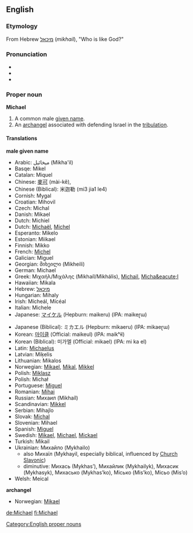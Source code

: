 ==English==
[[Category:English proper nouns]]
===Etymology===
From Hebrew [[מיכאל]] (''mikhail''), "Who is like God?"

===Pronunciation===
*{{AHD|mī'kəl}}
*{{IPA|/ˈmɪkəl/}}
*{{SAMPA|/"maIk@l/}}

===Proper noun===
'''Michael'''

#A common male [[given name]].
#An [[archangel]] associated with defending Israel in the [[tribulation]].

====Translations====

'''male given name'''
{{top}}
*Arabic: &#1605;&#1610;&#1582;&#1575;&#1574;&#1610;&#1604;  (Mikha'il) 
*Basqe: Mikel 
*Catalan: Miquel 
*Chinese: [[麥可]] (mài-kě), 
*Chinese (Biblical): &#31859;&#36838;&#21202; (mi3 jia1 le4)
*Cornish: Mygal 
*Croatian: Mihovil 
*Czech: Michal 
*Danish: Mikael 
*Dutch: Michiel 
*Dutch: [[Michaël]], [[Michel]]
*Esperanto: Mikelo 
*Estonian: Miikael 
*Finnish: Mikko 
*French: [[Michel]]
*Galician: Miguel 
*Georgian: &#4315;&#4312;&#4334;&#4308;&#4312;&#4314;&#4312; (Mikheili) 
*German: Michael
*Greek: &#924;&#953;&#967;&#945;&#942;&#955;/&#924;&#953;&#967;&#940;&#955;&#951;&#962; (Mikha&#237;l/Mikh&#225;lis), [[Michail]], [[Micha&eacute;l]]
*Hawaiian: Mikala 
*Hebrew: [[מיכאל]]
*Hungarian: Mihaly 
*Irish: M&#237;che&#225;l, Mícéal
*Italian: Michele 
*Japanese: [[マイケル]] (Hepburn: maikeru) (IPA: maikeɽɯ)
{{mid}}
*Japanese (Biblical): &#12511;&#12459;&#12456;&#12523; (Hepburn: mikaeru) (IPA: mikaeɽɯ)
*Korean: [[마이클]] (Official: maikeul) (IPA: maikʰɨl)
*Korean (Biblical): &#48120;&#44032;&#50648; (Official: mikael) (IPA: mi ka el)
*Latin: [[Michaelus]]
*Latvian: Mi&#311;elis 
*Lithuanian: Mikalos 
*Norwegian: [[Mikael]], [[Mikal]], [[Mikkel]]
*Polish: [[Miklasz]]
*Polish: Micha&#322; 
*Portuguese: [[Miguel]]
*Romanian: [[Mihai]]
*Russian: Михаил (Mikhaíl)
*Scandinavian: [[Mikkel]]
*Serbian: Mihajlo 
*Slovak: [[Michal]]
*Slovenian: Mihael 
*Spanish: [[Miguel]]
*Swedish: [[Mikael]], [[Michael]], [[Mickael]]
*Turkish: Mikail 
*Ukrainian: &#1052;&#1080;&#1093;&#1072;&#1081;&#1083;&#1086; (Mykhailo) 
** also M&#1080;&#1093;&#1072;&#1111;&#1083; (Mykhayil, especially biblical, influenced by [[w:Church Slavonic language |Church Slavonic]])
** diminutive: &#1052;&#1080;&#1093;&#1072;&#1089;&#1100; (&#1052;ykhas&rsquo;), &#1052;&#1080;&#1093;&#1072;&#1081;&#1083;&#1080;&#1082; (Mykhailyk), &#1052;&#1080;&#1093;&#1072;&#1089;&#1080;&#1082; (Mykhasyk), &#1052;&#1080;&#1093;&#1072;&#1089;&#1100;&#1082;&#1086; (Mykhas&rsquo;ko), &#1052;&#1110;&#1089;&#1100;&#1082;&#1086; (Mis&rsquo;ko), &#1052;&#1110;&#1089;&#1100;&#1086; (Mis&rsquo;o)
*Welsh: Meical 
{{bottom}}

'''archangel'''
{{top}}
*Norwegian: [[Mikael]]
{{mid}}
{{bottom}}

[[de:Michael]]
[[fi:Michael]]